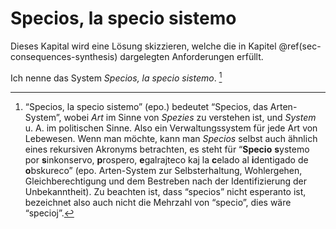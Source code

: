 # Specios, la specio sistemo {#sec-foundation-specios}

Dieses Kapital wird eine Lösung skizzieren, welche die in Kapitel \@ref(sec-consequences-synthesis) dargelegten Anforderungen erfüllt.

Ich nenne das System \index{Specios}*Specios, la specio sistemo*.
^["Specios, la specio sistemo" (\index{Esperanto}epo.) bedeutet "Specios, das Arten-System",
wobei *Art* im Sinne von *Spezies* zu verstehen ist, und *System* u.&nbsp;A. im politischen Sinne.
Also ein Verwaltungssystem für jede Art von Lebewesen.
Wenn man möchte, kann man *Specios* selbst auch ähnlich eines rekursiven Akronyms betrachten, es steht für
"**Specio** **s**ystemo por **s**inkonservo, **p**rospero, **e**galrajteco kaj la **c**elado al **i**dentigado de **o**bskureco"
(epo. Arten-System zur Selbsterhaltung, Wohlergehen, Gleichberechtigung und dem Bestreben nach der Identifizierung der Unbekanntheit).
Zu beachten ist, dass "specios" nicht esperanto ist, bezeichnet also auch nicht die Mehrzahl von "specio", dies wäre "specioj".]
